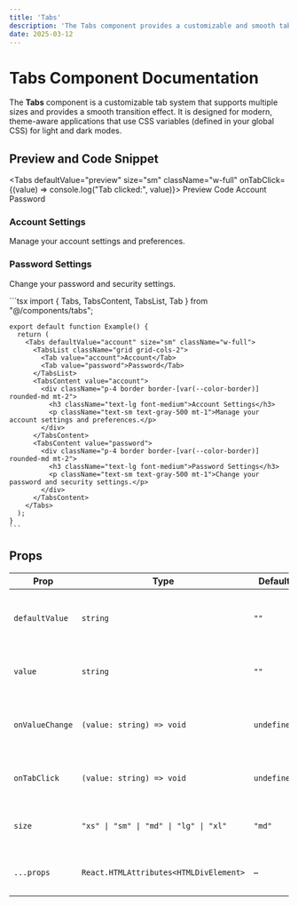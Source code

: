 ```yaml
---
title: 'Tabs'
description: 'The Tabs component provides a customizable and smooth tab navigation system, supporting multiple sizes and theme-aware applications, perfect for modern UIs with light and dark modes.'
date: 2025-03-12
---
```


# Tabs Component Documentation

The **Tabs** component is a customizable tab system that supports multiple sizes and provides a smooth transition effect. It is designed for modern, theme-aware applications that use CSS variables (defined in your global CSS) for light and dark modes.

## Preview and Code Snippet

<Tabs defaultValue="preview" size="sm" className="w-full" onTabClick={(value) => console.log("Tab clicked:", value)}>
  <TabsList className="grid w-full md:w-[30%] grid-cols-2">
    <Tab value="preview">Preview</Tab>
    <Tab value="code">Code</Tab>
  </TabsList>
  <TabsContent value="preview">
    <Preview>
      <Tabs defaultValue="account" size="sm" className="w-auto">
        <TabsList className="grid grid-cols-2">
          <Tab value="account">Account</Tab>
          <Tab value="password">Password</Tab>
        </TabsList>
        <TabsContent value="account">
          <div className="p-4 border border-[var(--color-border)] rounded-md mt-2">
            <h3 className="text-lg font-medium">Account Settings</h3>
            <p className="text-sm text-gray-500 mt-1">Manage your account settings and preferences.</p>
          </div>
        </TabsContent>
        <TabsContent value="password">
          <div className="p-4 border border-[var(--color-border)] rounded-md mt-2">
            <h3 className="text-lg font-medium">Password Settings</h3>
            <p className="text-sm text-gray-500 mt-1">Change your password and security settings.</p>
          </div>
        </TabsContent>
      </Tabs>
    </Preview>
  </TabsContent>
  <TabsContent value="code">
    ```tsx
    import { Tabs, TabsContent, TabsList, Tab } from "@/components/tabs";
    
    export default function Example() {
      return (
        <Tabs defaultValue="account" size="sm" className="w-full">
          <TabsList className="grid grid-cols-2">
            <Tab value="account">Account</Tab>
            <Tab value="password">Password</Tab>
          </TabsList>
          <TabsContent value="account">
            <div className="p-4 border border-[var(--color-border)] rounded-md mt-2">
              <h3 className="text-lg font-medium">Account Settings</h3>
              <p className="text-sm text-gray-500 mt-1">Manage your account settings and preferences.</p>
            </div>
          </TabsContent>
          <TabsContent value="password">
            <div className="p-4 border border-[var(--color-border)] rounded-md mt-2">
              <h3 className="text-lg font-medium">Password Settings</h3>
              <p className="text-sm text-gray-500 mt-1">Change your password and security settings.</p>
            </div>
          </TabsContent>
        </Tabs>
      );
    }
    ```
  </TabsContent>
</Tabs>

## Props

| Prop            | Type                                   | Default     | Description                                       |
| --------------- | -------------------------------------- | ----------- | ------------------------------------------------- |
| `defaultValue`  | `string`                               | `""`        | The initial active tab when the component mounts. |
| `value`         | `string`                               | `""`        | The controlled value of the active tab.           |
| `onValueChange` | `(value: string) => void`              | `undefined` | Callback function when the active tab changes.    |
| `onTabClick`    | `(value: string) => void`              | `undefined` | Callback function when a tab is clicked.          |
| `size`          | `"xs" \| "sm" \| "md" \| "lg" \| "xl"` | `"md"`      | Controls the size of the tab buttons.             |
| `...props`      | `React.HTMLAttributes<HTMLDivElement>` | –           | Supports all standard `div` attributes.           |
